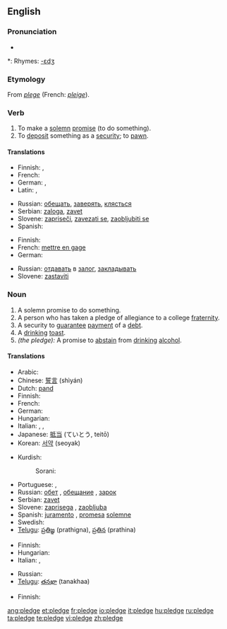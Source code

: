 {{wikipedia|dab=Pledge}}
==English==

===Pronunciation===
* {{audio|en-us-pledge.ogg|Audio (US)}}

*: Rhymes: [[Rhymes:English:-ɛdʒ|-ɛdʒ]]

===Etymology===
From {{OF.}} ''[[plege]]'' (French: ''[[pleige]]'').

===Verb===
{{en-verb|pledg|ing}}

# To make a [[solemn]] [[promise]] (to do something).
# To [[deposit]] something as a [[security]]; to [[pawn]].

====Translations====
{{trans-top|To make a solemn promise}}
* Finnish: {{t+|fi|luvata}}, {{t+|fi|sitoutua}}
* French: {{t+|fr|promettre}}
* German: {{t-|de|zusichern}}, {{t+|de|versprechen}}
* Latin: {{t|la|spondere}}, {{t|la|vovere}}
{{trans-mid}}
* Russian: [[обещать]], [[заверять]], [[клясться]]
* Serbian: [[zaloga]], [[zavet]]
* Slovene: [[zapriseči]], [[zavezati se]], [[zaobljubiti se]]
* Spanish: {{t|es|prometer}}
{{trans-bottom}}

{{trans-top|To deposit something as a security; to pawn}}
* Finnish: {{t-|fi|pantata}}
* French: [[mettre en gage]]
* German: {{t-|de|verpfänden}}
{{trans-mid}}
* Russian: [[отдавать]] в [[залог]], [[закладывать]]
* Slovene: [[zastaviti]]
{{trans-bottom}}

===Noun===
{{en-noun}}

# A solemn promise to do something.
# A person who has taken a pledge of allegiance to a college [[fraternity]].
# A security to [[guarantee]] [[payment]] of a [[debt]].
# A [[drinking]] [[toast]].
# ''(the pledge):'' A promise to [[abstain]] from [[drinking]] [[alcohol]].

====Translations====
{{trans-top|solemn promise}}
* Arabic: {{Arab|[[ضمان]]}} {{IPAchar|(ɖamān)}} {{m}}
* Chinese: [[誓言]] (shìyán)
* Dutch: [[pand]] {{n}}
* Finnish: {{t-|fi|lupaus}}
* French: {{t+|fr|gage|m}}
* German: {{t+|de|Pfand|n}}
* Hungarian: {{t+|hu|fogadalom}}
* Italian: {{t+|it|giuramento|m}}, {{t+|it|pegno|m}}, {{t-|it|promessa solenne|f}}
* Japanese: [[抵当]] (ていとう, teitō)
* Korean: [[서약]] (seoyak)
{{trans-mid}}
* Kurdish:
*: Sorani: {{t|ku|په‌یمان|tr=paymAn|sc=KUchar}}
* Portuguese: {{t+|pt|promessa|f}}, {{t+|pt|penhor|m}}
* Russian: [[обет]] {{m}}, [[обещание]] {{n}}, [[зарок]] {{m}}
* Serbian: [[zavet]] {{m}}
* Slovene: [[zaprisega]] {{f}}, [[zaobljuba]] {{f}}
* Spanish: [[juramento]] {{m}}, [[promesa]] [[solemne]] {{f}}
* Swedish: {{t-|sv|underpant|c}}
* [[Telugu]]: [[ప్రతిజ్ఞ]] (prathigna), [[ప్రతిన]] (prathina)
{{trans-bottom}}

{{trans-top|security to payment}}
* Finnish: {{t-|fi|pantti}}
* Hungarian: {{t-|hu|zálog}}
* Italian: {{t+|it|avallo|m}}, {{t+|it|garanzia|f}}
{{trans-mid}}
* Russian: {{t+|ru|залог|m|tr=zalóg|sc=Cyrl}}
* [[Telugu]]: [[తనఖా]] (tanakhaa)
{{trans-bottom}}

{{trans-top|A promise to abstain from drinking alcohol}}
* Finnish: {{t-|fi|raittiuslupaus}}
{{trans-mid}}
{{trans-bottom}}

[[ang:pledge]]
[[et:pledge]]
[[fr:pledge]]
[[io:pledge]]
[[it:pledge]]
[[hu:pledge]]
[[ru:pledge]]
[[ta:pledge]]
[[te:pledge]]
[[vi:pledge]]
[[zh:pledge]]